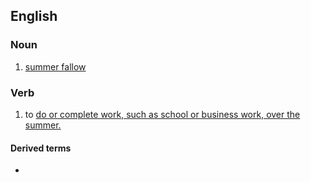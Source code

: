 ==English==

===Noun===
{{en-noun|head=[[summer]]-[[work]]|-}}

# [[summer fallow]]

===Verb===
{{en-verb}}

# to [[do or complete work, such as school or business work, over the summer.]]

====Derived terms====
* {{l|en|summer-working}}